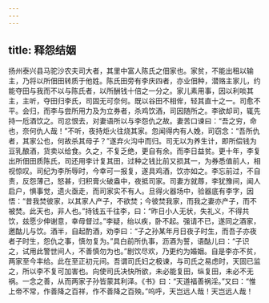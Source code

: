 ```yaml
---
---
---
```

title: 释怨结姻
---




扬州泰兴县马驼沙农夫司大者，其里中富人陈氏之佃家也。家贫，不能出租以输主，乃将以所佃田转质于他姓。陈氏田旁有李庆四者，亦业佃种，潜赂主家儿，约能夺田与我而不以与陈氏者，以所酬钱十倍之一分之。家儿素用事，因以利啖其主，主听，夺田归李氏，司固无可奈何。既以谷田不相侔，轻其直十之一。司愈不平。会归，而李与尝所用力及为立券者，杀鸡饮酒，司因随所之。李欲却司，辄先持一卮酒饮之。司忿恨去，对妻语所以与李怨仇之故。妻苦口谏曰：“吾之穷，命也，奈何仇人哉！”不听，夜持炬火往烧其家。忽闻得内有人娩，司窃念：“吾所仇者，其家公也，何故杀其母子？”遂弃火沟中而归。司无以为养生计，即所偿钱为豆乳酿酒，货卖以给食。久之，不复乏绝，更自有余。而李日益贫。更十年，李复出所佃田质陈氏，司还用李计复其田，过种之钱比前又损其一，为券悉值前人，相视惊叹。司纪为李所辱时，今幸可一报复，遂具鸡酒，饮亦如之。李忘前过，不自责，反怨薄己，怒甚，归积膏火破盎中，夜抵司家。司妻方就蓐，李犹豫间，闻人启户，惧事觉，遗火亟走，而司家实不有人。旦得火器场中，验器底有李字，因悟：“昔我焚彼家，以其家人产子，不欲焚；今彼焚我家，而我之妻亦产子，而不被焚。此天也，非人也。”持钱五千往李，曰：“昨日小人无状，失礼义，不得共饮，兹愿少伸谢意，幸毋督过。”李疑，绐以疾，卧不起。强请不已，遂同之酒家，邀酤儿与饮。酒半，自起酌酒，劝李曰：“子之孙某年月日夜子时生，而吾子亦夜者子时生，怨仇之事，慎勿复为。”具白前所仇事，沥酒为誓，语酤儿曰：“子识之，试用此警世间人，不善慎勿为也。”剧饮尽欢，乃更约为婚姻。自是李亦不贫，两家至今丰给。此在至正初元间。吾谓司氏妇之极谏，与司氏之易虑时，天固已监之，所以李不复可加害也。向使司氏决快所欲，未必能复田，纵复田，未必不无祸。一念之善，从而两家子孙皆蒙其利泽。《书》曰：“天道福善祸淫。”又曰：“惟上帝不常，作善降之百祥，作不善降之百殃。”呜呼，天岂远人哉！天岂远人哉！